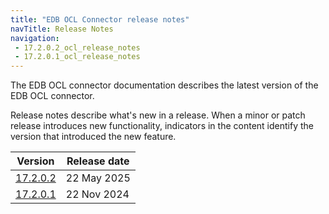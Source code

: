 ```yaml
---
title: "EDB OCL Connector release notes"
navTitle: Release Notes
navigation: 
 - 17.2.0.2_ocl_release_notes
 - 17.2.0.1_ocl_release_notes
---
```


The EDB OCL connector documentation describes the latest version of the EDB OCL connector. 

Release notes describe what's new in a release. When a minor or patch release introduces new functionality, indicators in the content identify the version that introduced the new feature.

|                Version                 | Release date |
| -------------------------------------- | ------------ |
| [17.2.0.2](17.2.0.2_ocl_release_notes) | 22 May 2025  |
| [17.2.0.1](17.2.0.1_ocl_release_notes) | 22 Nov 2024  |
